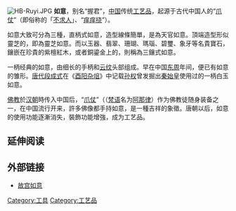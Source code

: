 {{Otheruses|subject=中国工艺品}}
{{unreferenced|time=2020-01-27T08:20:14+00:00}}
[[File:HB-Ruyi.JPG|right]]
'''如意'''，别名“握君”，[[中国|中国]]传统[[工艺品|工艺品]]，起源于古代中国人的“[[爪仗|爪仗]]”（即俗称的「[[不求人|不求人]]」、“[[痒痒挠|痒痒挠]]”）。

如意大致可分為三種，直柄式如意，造型線條簡單，是為天官如意。頂端造型形似靈芝的，即為靈芝如意。而以玉器、翡翠、珊瑚、瑪瑙、碧璽、象牙等名貴寶石，鑲嵌在珍貴的紫檀紅木，或者銅鎏金上的，則稱為三鑲式如意。

一柄经典的如意，由细长的手柄和[[云纹|云纹]]头部组成。早在中国[[东周|东周]]年间，便已有如意的雏形。[[唐代|唐代]][[段成式|段成式]]在《[[酉阳杂俎|酉阳杂俎]]》中记载[[孙权|孙权]]曾发掘出[[秦始皇|秦始皇]]使用过的一柄白玉如意。

[[佛教|佛教]]於[[汉朝|汉朝]]時传入中国后，“[[爪仗|爪仗]]”（（[[梵语|梵语]]名为[[阿那律|阿那律]]）作为佛教徒随身装备之一，在中国流行开来，許多佛像都手持如意，是一種吉祥的象徵。唐朝以后，如意的使用功能逐漸消失，裝飾功能增強，成为工艺品。

== 延伸阅读 ==
{{Wikisource further reading}}

==外部链接==
* [https://web.archive.org/web/20070313034046/http://travel.163.com/06/0815/14/2OIUD9GA00061Q2P.html 故宫如意]

[[Category:工具|Category:工具]]
[[Category:工艺品|Category:工艺品]]